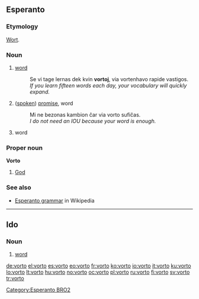 ==Esperanto==

===Etymology===
{{etyl|de|eo}} [[Wort]].

===Noun===
{{eo-noun}}

# {{linguistics|lang=eo}} [[word]]
#: Se vi tage lernas dek kvin '''vortoj''', via vortenhavo rapide vastigos.
#: ''If you learn fifteen words each day, your vocabulary will quickly expand.''
# ([[spoken]]) [[promise]], word
#: Mi ne bezonas kambion ĉar via vorto sufiĉas.
#: ''I do not need an IOU because your word is enough.''
# {{computing|lang=eo}} word

===Proper noun===
'''Vorto'''

# {{theology|lang=eo}} [[God]]

===See also===
* [[w:Esperanto grammar|Esperanto grammar]] in Wikipedia

[[Category:Esperanto BRO2]]

----

==Ido==

===Noun===
{{infl|io|noun}}

# [[word]]

[[de:vorto]]
[[el:vorto]]
[[es:vorto]]
[[eo:vorto]]
[[fr:vorto]]
[[ko:vorto]]
[[io:vorto]]
[[it:vorto]]
[[ku:vorto]]
[[lo:vorto]]
[[lt:vorto]]
[[hu:vorto]]
[[no:vorto]]
[[oc:vorto]]
[[pl:vorto]]
[[ru:vorto]]
[[fi:vorto]]
[[sv:vorto]]
[[tr:vorto]]